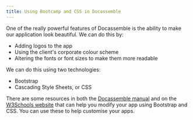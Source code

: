 ```yaml
---
title: Using Bootcamp and CSS in Docassemble
---
```

One of the really powerful features of Docassemble is the ability to make our application look beautiful. We can do this by:

* Adding logos to the app
* Using the client's corporate colour scheme
* Altering the fonts or font sizes to make them more readable

We can do this using two technologies:

* Bootstrap
* Cascading Style Sheets, or CSS 

There are some resources in both the [Docassemble manual](https://docassemble.org/docs/ui.html) and on the [W3Schools website](https://www.w3schools.com/css/) that can help you modify your app using Bootstrap and CSS. You can use these to help customise your apps. 